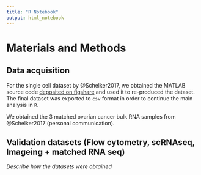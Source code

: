 ```yaml
---
title: "R Notebook"
output: html_notebook
---
```


# Materials and Methods

## Data acquisition
For the single cell dataset by @Schelker2017, we obtained the MATLAB source code [deposited on figshare](https://figshare.com/s/711d3fb2bd3288c8483a) and used it to re-produced the dataset. The final dataset was exported to `csv` format in order to continue the main analysis in `R`. 

We obtained the 3 matched ovarian cancer bulk RNA samples from @Schelker2017 (personal communication).


## Validation datasets (Flow cytometry, scRNAseq, Imageing + matched RNA seq)

*Describe how the datasets were obtained*